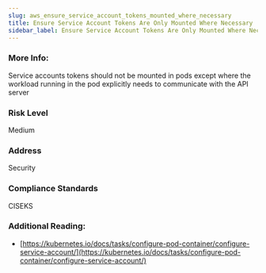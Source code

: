 ```yaml
---
slug: aws_ensure_service_account_tokens_mounted_where_necessary
title: Ensure Service Account Tokens Are Only Mounted Where Necessary
sidebar_label: Ensure Service Account Tokens Are Only Mounted Where Necessary
---
```


### More Info:

Service accounts tokens should not be mounted in pods except where the workload running in the pod explicitly needs to communicate with the API server

### Risk Level

Medium

### Address

Security

### Compliance Standards

CISEKS


### Additional Reading:

- [https://kubernetes.io/docs/tasks/configure-pod-container/configure-service-account/](https://kubernetes.io/docs/tasks/configure-pod-container/configure-service-account/) 

